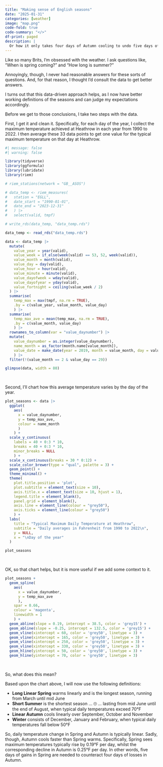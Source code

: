 ```yaml
---
title: "Making sense of English seasons"
date: "2025-01-31"
categories: [weather]
image: "map.png"
code-fold: true
code-summary: "</>"
df-print: paged
description: |
  Or how it only takes four days of Autumn cooling to undo five days of Spring warming.
---
```


Like so many Brits, I'm obsessed with the weather. I ask questions like, "When is spring coming?" and "How long is summer?"

Annoyingly, though, I never had reasonable answers for these sorts of questions. And, for that reason, I thought I'd consult the data to get better answers.

I turns out that this data-driven approach helps, as I now have better working definitions of the seasons and can judge my expectations accordingly.

Before we get to those conclusions, I take two steps with the data.

First, I get it and clean it. Specifically, for each day of the year, I collect the maximum temperature achieved at Heathrow in each year from 1990 to 2022. I then average these 33 data points to get one value for the typical maximum temperature on that day at Heathrow.

```r
#| message: false
#| warning: false

library(tidyverse)
library(ggformula)
library(lubridate)
library(riem)

# riem_stations(network = "GB__ASOS")

# data_temp <- riem_measures(
#   station = "EGLL",
#   date_start = "1990-01-01",
#   date_end = "2023-12-31"
#   ) |> 
#   select(valid, tmpf)

# write_rds(data_temp, "data_temp.rds")

data_temp <- read_rds("data_temp.rds")

data <- data_temp |> 
  mutate(
    value_year = year(valid),
    value_week = if_else(week(valid) == 53, 52, week(valid)),
    value_month = month(valid),
    value_day = day(valid),
    value_hour = hour(valid),
    value_minute = minute(valid),
    value_dayofweek = wday(valid),
    value_dayofyear = yday(valid),
    value_fortnight = ceiling(value_week / 2)
  ) |> 
  summarise(
    temp_max = max(tmpf, na.rm = TRUE),
    .by = c(value_year, value_month, value_day)
    ) |> 
  summarise(
    temp_max_ave = mean(temp_max, na.rm = TRUE),
    .by = c(value_month, value_day)
    ) |> 
  rownames_to_column(var = "value_daynumber") |> 
  mutate(
    value_daynumber = as.integer(value_daynumber),
    name_month = as_factor(month.name[value_month]),
    value_date = make_date(year = 2019, month = value_month, day = value_day)
    ) |> 
  filter(!(value_month == 2 & value_day == 29))

glimpse(data, width = 80)
```

<br/>

Second, I'll chart how this average temperature varies by the day of the year.

```r
plot_seasons <- data |> 
  ggplot(
    aes(
      x = value_daynumber,
      y = temp_max_ave,
      colour = name_month
      )
    ) + 
  scale_y_continuous(
    labels = 40 + 0:3 * 10, 
    breaks = 40 + 0:3 * 10, 
    minor_breaks = NULL
    ) +
  scale_x_continuous(breaks = 30 * 0:12) + 
  scale_color_brewer(type = "qual", palette = 3) +
  geom_point() + 
  theme_minimal() + 
  theme(
    plot.title.position = 'plot',
    plot.subtitle = element_text(size = 10),
    axis.title.x = element_text(size = 10, hjust = 1),
    legend.title = element_blank(),
    panel.grid = element_blank(),
    axis.line = element_line(colour = "grey50"),
    axis.ticks = element_line(colour = "grey50")
    ) + 
  labs(
    title = "Typical Maximum Daily Temperature at Heathrow",
    subtitle = "Daily averages in Fahrenheit from 1990 to 2022\n",
    y = NULL,
    x = "\nDay of the year"
  ) 

plot_seasons
```

<br/>

OK, so that chart helps, but it is more useful if we add some context to it.

```r
plot_seasons + 
  geom_spline(
    aes(
      x = value_daynumber,
      y = temp_max_ave
      ),
    spar = 0.66,
    colour = 'magenta', 
    linewidth = 1 
    ) +
  geom_abline(slope = 0.19, intercept = 38.5, color = 'grey15') + 
  geom_abline(slope = -0.25, intercept = 132.5, color = 'grey15') + 
  geom_vline(xintercept = 60, color = 'grey50', linetype = 3) +
  geom_vline(xintercept = 165, color = 'grey50', linetype = 3) +
  geom_vline(xintercept = 250, color = 'grey50', linetype = 3) +
  geom_vline(xintercept = 330, color = 'grey50', linetype = 3) + 
  geom_hline(yintercept = 50, color = 'grey50', linetype = 3) + 
  geom_hline(yintercept = 70, color = 'grey50', linetype = 3)
```

<br/>

So, what does this mean?

Based upon the chart above, I will now use the following definitions:

-   **Long Linear Spring** warms linearly and is the longest season, running from March until mid June
-   **Short Summer** is the shortest season ... 🙄 ... lasting from mid June until the end of August, when typical daily temperatures exceed 70°F
-   **Linear Autumn** cools linearly over September, October and November
-   **Winter** consists of December, January and February, when typical daily temperatures fall below 50°F

So, daily temperature change in Spring and Autumn is typically linear. Sadly, though, Autumn cools faster than Spring warms. Specifically, Spring sees maximum temperatures typically rise by 0.19°F per day, whilst the corresponding decline in Autumn is 0.25°F per day. In other words, five days of gains in Spring are needed to counteract four days of losses in Autumn.

<br/>
